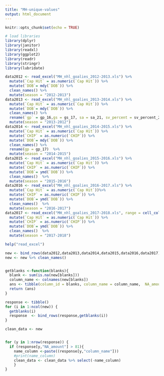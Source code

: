 ```yaml
---
title: "MH-unique-values"
output: html_document
---
```


```r
knitr::opts_chunk$set(echo = TRUE)
```


```r

# load libraries
library(dplyr)
library(janitor)
library(readxl)
library(ggplot2)
library(readr)
library(stringr) 
library(lubridate)

```



```r
data2012 <- read_excel("MH_nhl_goalies_2012-2013.xls") %>% 
  mutate(`Cap Hit` = as.numeric(`Cap Hit`)) %>%
  mutate(`DOB`= mdy(`DOB`)) %>%
  clean_names() %>% 
  mutate(season = "2012-2013")
data2013 <- read_excel("MH_nhl_goalies_2013-2014.xls") %>% 
  mutate(`Cap Hit` = as.numeric(`Cap Hit`)) %>%
  mutate(`DOB`= mdy(`DOB`)) %>%
  clean_names() %>% 
  rename(`gp` = gp_16,gs = gs_17, sa = sa_21, sv_percent = sv_percent_24) %>% 
  mutate(season = "2013-2012")
data2014 <- read_excel("MH_nhl_goalies_2014-2015.xls") %>% 
  mutate(`Cap Hit` = as.numeric(`Cap Hit`)) %>% 
  mutate(`CHIP` = as.numeric(`CHIP`)) %>%
  mutate(`DOB`= mdy(`DOB`)) %>%
  clean_names() %>%
  rename(gp = gp_17)  %>% 
  mutate(season = "2014-2015")
data2015 <- read_excel("MH_nhl_goalies_2015-2016.xls") %>% 
  mutate(`Cap Hit` = as.numeric(`Cap Hit`)) %>%
  mutate(`CHIP` = as.numeric(`CHIP`)) %>%
  mutate(`DOB`= ymd(`DOB`)) %>%
  clean_names()  %>% 
  mutate(season = "2015-2016")
data2016 <- read_excel("MH_nhl_goalies_2016-2017.xls") %>% 
  mutate(`Cap Hit` = as.numeric(`Cap Hit`))%>%
  mutate(`CHIP` = as.numeric(`CHIP`)) %>%
  mutate(`DOB`= ymd(`DOB`)) %>%
  clean_names()  %>% 
  mutate(season = "2016-2017")
data2017 <- read_excel("MH_nhl_goalies_2017-2018.xls", range = cell_cols("A:DP")) %>% 
  mutate(`Cap Hit` = as.numeric(`Cap Hit`)) %>%
  mutate(`CHIP` = as.numeric(`CHIP`)) %>%
  mutate(`DOB`= ymd(`DOB`)) %>%
  clean_names()  %>% 
  mutate(season = "2017-2018")

help("read_excel")

new <- bind_rows(data2012,data2013,data2014,data2015,data2016,data2017)
new <- new %>% clean_names()


getblanks <-function(blanks){
  blank <- sum(is.na(new[blanks]))
  column_name <- colnames(new[blanks])
  ans <- tibble(column_id = blanks, column_name = column_name,  NA_amount = blank)
  return (ans)
}

response <- tibble()
for (i in 1:ncol(new)) {
  getblanks(i)
  response  <- bind_rows(response,getblanks(i))
}

clean_data <- new


for (y in 1:nrow(response)) {
  if (response[y,"NA_amount"] > 81){
    name_column <-paste((response[y,"column_name"]))
    #print(name_column)
    clean_data <- clean_data %>% select(-name_column)
    }
}

```
